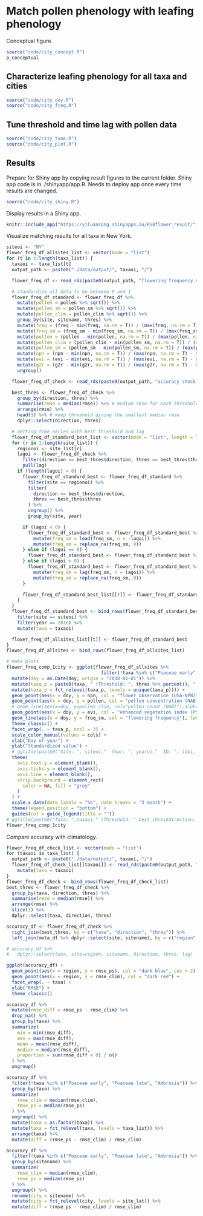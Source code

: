 # Match pollen phenology with leafing phenology
Conceptual figure.
```r
source("code/city_concept.R")
p_conceptual
```

## Characterize leafing phenology for all taxa and cities
```r
source("code/city_doy.R")
source("code/city_freq.R")
```

## Tune threshold and time lag with pollen data
```r
source("code/city_tune.R")
source("code/city_plot.R")
```

## Results
Prepare for Shiny app by copying result figures to the current folder. Shiny app code is in ./shinyapp/app.R. Needs to deploy app once every time results are changed.
```r
source("code/city_shiny.R")
```

Display results in a Shiny app.
```r
knitr::include_app("https://yiluansong.shinyapps.io/RS4flower_result/", height = "600px")
```

Visualize matching results for all taxa in New York.
```r
siteoi <- "NY"
flower_freq_df_allsites_list <- vector(mode = "list")
for (t in 1:length(taxa_list)) {
  taxaoi <- taxa_list[t]
  output_path <- paste0("./data/output/", taxaoi, "/")

  flower_freq_df <- read_rds(paste0(output_path, "flowering frequency.rds"))

  # standardize all data to be between 0 and 1
  flower_freq_df_standard <- flower_freq_df %>%
    mutate(pollen = pollen %>% sqrt()) %>%
    mutate(pollen_sm = pollen_sm %>% sqrt()) %>%
    mutate(pollen_clim = pollen_clim %>% sqrt()) %>%
    group_by(site, sitename, thres) %>%
    mutate(freq = (freq - min(freq, na.rm = T)) / (max(freq, na.rm = T) - min(freq, na.rm = T))) %>%
    mutate(freq_sm = (freq_sm - min(freq_sm, na.rm = T)) / (max(freq_sm, na.rm = T) - min(freq_sm, na.rm = T))) %>%
    mutate(pollen = (pollen - min(pollen, na.rm = T)) / (max(pollen, na.rm = T) - min(pollen, na.rm = T))) %>%
    mutate(pollen_clim = (pollen_clim - min(pollen_sm, na.rm = T)) / (max(pollen_sm, na.rm = T) - min(pollen_sm, na.rm = T))) %>%
    mutate(pollen_sm = (pollen_sm - min(pollen_sm, na.rm = T)) / (max(pollen_sm, na.rm = T) - min(pollen_sm, na.rm = T))) %>%
    mutate(npn = (npn - min(npn, na.rm = T)) / (max(npn, na.rm = T) - min(npn, na.rm = T))) %>%
    mutate(evi = (evi - min(evi, na.rm = T)) / (max(evi, na.rm = T) - min(evi, na.rm = T))) %>%
    mutate(g2r = (g2r - min(g2r, na.rm = T)) / (max(g2r, na.rm = T) - min(g2r, na.rm = T))) %>%
    ungroup()

  flower_freq_df_check <- read_rds(paste0(output_path, "accuracy check.rds"))

  best_thres <- flower_freq_df_check %>%
    group_by(direction, thres) %>%
    summarise(rmse = median(rmse)) %>% # median rmse for each threshold
    arrange(rmse) %>%
    head(1) %>% # keep threshold giving the smallest median rmse
    dplyr::select(direction, thres)

  # getting time series with best threshold and lag
  flower_freq_df_standard_best_list <- vector(mode = "list", length = length(site_list))
  for (r in 1:length(site_list)) {
    regionoi <- site_list[r]
    lagoi <- flower_freq_df_check %>%
      filter(direction == best_thres$direction, thres == best_thres$thres, region == regionoi) %>%
      pull(lag)
    if (length(lagoi) > 0) {
      flower_freq_df_standard_best <- flower_freq_df_standard %>%
        filter(site == regionoi) %>%
        filter(
          direction == best_thres$direction,
          thres == best_thres$thres
        ) %>%
        ungroup() %>%
        group_by(site, year)

      if (lagoi < 0) {
        flower_freq_df_standard_best <- flower_freq_df_standard_best %>%
          mutate(freq_sm = lead(freq_sm, n = -lagoi)) %>%
          mutate(freq_sm = replace_na(freq_sm, 0))
      } else if (lagoi == 0) {
        flower_freq_df_standard_best <- flower_freq_df_standard_best %>% mutate(freq_sm = replace_na(freq_sm, 0))
      } else if (lagoi > 0) {
        flower_freq_df_standard_best <- flower_freq_df_standard_best %>%
          mutate(freq_sm = lag(freq_sm, n = lagoi)) %>%
          mutate(freq_sm = replace_na(freq_sm, 0))
      }

      flower_freq_df_standard_best_list[[r]] <- flower_freq_df_standard_best %>% mutate(lag = lagoi)
    }
  }
  flower_freq_df_standard_best <- bind_rows(flower_freq_df_standard_best_list) %>%
    filter(site == siteoi) %>%
    filter(year == 2018) %>%
    mutate(taxa = taxaoi)

  flower_freq_df_allsites_list[[t]] <- flower_freq_df_standard_best
}
flower_freq_df_allsites <- bind_rows(flower_freq_df_allsites_list)

# make plots
flower_freq_comp_1city <- ggplot(flower_freq_df_allsites %>%
                                   filter(!taxa %in% c("Poaceae early", "Poaceae late", "Ambrosia")) %>%
  mutate(doy = as.Date(doy, origin = "2018-01-01")) %>%
  mutate(taxa_p = paste0(taxa, " (Threshold: ", thres %>% percent(), " green-", direction, ", Lag: ", lag, " days)")) %>%
  mutate(taxa_p = fct_relevel(taxa_p, levels = unique(taxa_p)))) +
  geom_point(aes(x = doy, y = npn, col = "flower observation (USA-NPN)"), alpha = 0.5) +
  geom_point(aes(x = doy, y = pollen, col = "pollen concentration (NAB)")) +
  # geom_line(aes(x=doy, y=pollen_clim, col="pollen count (NAB)"),alpha=0.5, lwd=1)+
  geom_point(aes(x = doy, y = evi, col = "enhanced vegetation index (PS)"), alpha = 0.05) +
  geom_line(aes(x = doy, y = freq_sm, col = "flowering frequency"), lwd = 1) +
  theme_classic() +
  facet_wrap(. ~ taxa_p, ncol = 3) +
  scale_color_manual(values = cols) +
  xlab("Day of year") +
  ylab("Standardized value") +
  # ggtitle(paste0("Site: ", siteoi,"  Year: ", yearoi,"  ID: ", idoi, "  Species: ", plant_sp))+
  theme(
    axis.text.y = element_blank(),
    axis.ticks.y = element_blank(),
    axis.line = element_blank(),
    strip.background = element_rect(
      color = NA, fill = "grey"
    )
  ) +
  scale_x_date(date_labels = "%b", date_breaks = "3 month") +
  theme(legend.position = "bottom") +
  guides(col = guide_legend(title = ""))
# ggtitle(paste0("Taxa: ",taxaoi," (Threshold: ",best_thres$direction, " ",best_thres$thres, ")"))
flower_freq_comp_1city
```


Compare accuracy with climatology.
```r
flower_freq_df_check_list <- vector(mode = "list")
for (taxaoi in taxa_list) {
  output_path <- paste0("./data/output/", taxaoi, "/")
  flower_freq_df_check_list[[taxaoi]] <- read_rds(paste0(output_path, "accuracy check.rds")) %>%
    mutate(taxa = taxaoi)
}
flower_freq_df_check <- bind_rows(flower_freq_df_check_list)
best_thres <- flower_freq_df_check %>%
  group_by(taxa, direction, thres) %>%
  summarise(rmse = median(rmse)) %>%
  arrange(rmse) %>%
  slice(1) %>%
  dplyr::select(taxa, direction, thres)

accuracy_df <- flower_freq_df_check %>%
  right_join(best_thres, by = c("taxa", "direction", "thres")) %>%
  left_join(meta_df %>% dplyr::select(site, sitename), by = c("region" = "site"))

# accuracy_df %>%
#   dplyr::select(taxa, site=region, sitename, direction, thres, lag)

ggplot(accuracy_df) +
  geom_point(aes(x = region, y = rmse_ps), col = "dark blue", cex = 2) +
  geom_point(aes(x = region, y = rmse_clim), col = "dark red") +
  facet_wrap(. ~ taxa) +
  ylab("RMSE") +
  theme_classic()

accuracy_df %>%
  mutate(rmse_diff = rmse_ps - rmse_clim) %>%
  drop_na() %>%
  group_by(taxa) %>%
  summarize(
    min = min(rmse_diff),
    max = max(rmse_diff),
    mean = mean(rmse_diff),
    median = median(rmse_diff),
    proportion = sum(rmse_diff < 0) / n()
  ) %>%
  ungroup()

accuracy_df %>%
  filter(!taxa %in% c("Poaceae early", "Poaceae late", "Ambrosia")) %>%
  group_by(taxa) %>%
  summarize(
    rmse_clim = median(rmse_clim),
    rmse_ps = median(rmse_ps)
  ) %>%
  ungroup() %>%
  mutate(taxa = as.factor(taxa)) %>%
  mutate(taxa = fct_relevel(taxa, levels = taxa_list)) %>%
  arrange(taxa) %>%
  mutate(diff = (rmse_ps - rmse_clim) / rmse_clim)

accuracy_df %>%
  filter(!taxa %in% c("Poaceae early", "Poaceae late", "Ambrosia")) %>%
  group_by(sitename) %>%
  summarize(
    rmse_clim = median(rmse_clim),
    rmse_ps = median(rmse_ps)
  ) %>%
  ungroup() %>%
  rename(city = sitename) %>%
  mutate(city = fct_relevel(city, levels = site_lat)) %>%
  mutate(diff = (rmse_ps - rmse_clim) / rmse_clim)
```
